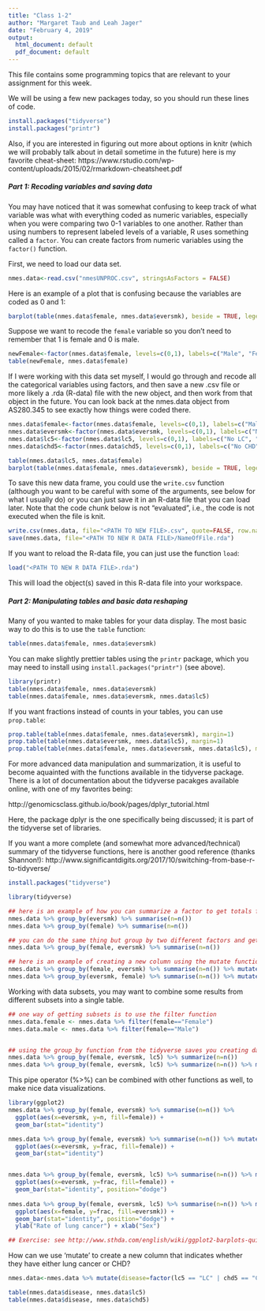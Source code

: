```yaml
---
title: "Class 1-2"
author: "Margaret Taub and Leah Jager"
date: "February 4, 2019"
output:
  html_document: default
  pdf_document: default
---
```


This file contains some programming topics that are relevant to your assignment for this week.

We will be using a few new packages today, so you should run these lines of code.

```r
install.packages("tidyverse")
install.packages("printr")
```

Also, if you are interested in figuring out more about options in knitr (which we will probably talk about in detail sometime in the future) here is my favorite cheat-sheet: https://www.rstudio.com/wp-content/uploads/2015/02/rmarkdown-cheatsheet.pdf

##### **Part 1: Recoding variables and saving data**
You may have noticed that it was somewhat confusing to keep track of what variable was what with everything coded as numeric variables, especially when you were comparing two 0-1 variables to one another. Rather than using numbers to represent labeled levels of a variable, R uses something called a `factor`. You can create factors from numeric variables using the `factor()` function.

First, we need to load our data set.
```r
nmes.data<-read.csv("nmesUNPROC.csv", stringsAsFactors = FALSE)
```

Here is an example of a plot that is confusing because the variables are coded as 0 and 1:
```r
barplot(table(nmes.data$female, nmes.data$eversmk), beside = TRUE, legend.text=TRUE, main="Counts individuals who smoked by sex")
```

Suppose we want to recode the `female` variable so you don't need to remember that 1 is female and 0 is male.

```r
newFemale<-factor(nmes.data$female, levels=c(0,1), labels=c("Male", "Female"))
table(newFemale, nmes.data$female)
```

If I were working with this data set myself, I would go through and recode all the categorical variables using factors, and then save a new .csv file or more likely a .rda (R-data) file with the new object, and then work from that object in the future. You can look back at the nmes.data object from AS280.345 to see exactly how things were coded there.

```r
nmes.data$female<-factor(nmes.data$female, levels=c(0,1), labels=c("Male", "Female"))
nmes.data$eversmk<-factor(nmes.data$eversmk, levels=c(0,1), labels=c("Never smoked", "Smoked"))
nmes.data$lc5<-factor(nmes.data$lc5, levels=c(0,1), labels=c("No LC", "LC"))
nmes.data$chd5<-factor(nmes.data$chd5, levels=c(0,1), labels=c("No CHD", "CHD"))

table(nmes.data$lc5, nmes.data$female)
barplot(table(nmes.data$female, nmes.data$eversmk), beside = TRUE, legend.text=TRUE, main="Counts of smoking by sex")
```


To save this new data frame, you could use the `write.csv` function (although you want to be careful with some of the arguments, see below for what I usually do) or you can just save it in an R-data file that you can load later. Note that the code chunk below is not "evaluated", i.e., the code is not executed when the file is knit.
```r
write.csv(nmes.data, file="<PATH TO NEW FILE>.csv", quote=FALSE, row.names=FALSE)
save(nmes.data, file="<PATH TO NEW R DATA FILE>/NameOfFile.rda")
```

If you want to reload the R-data file, you can just use the function `load`:
```r
load("<PATH TO NEW R DATA FILE>.rda")
```

This will load the object(s) saved in this R-data file into your workspace.

##### **Part 2: Manipulating tables and basic data reshaping**

Many of you wanted to make tables for your data display. The most basic way to do this is to use the `table` function:

```r
table(nmes.data$female, nmes.data$eversmk)
```

You can make slightly prettier tables using the `printr` package, which you may need to install using `install.packages("printr")` (see above).

```r
library(printr)
table(nmes.data$female, nmes.data$eversmk)
table(nmes.data$female, nmes.data$eversmk, nmes.data$lc5)
```

If you want fractions instead of counts in your tables, you can use `prop.table`:
```r
prop.table(table(nmes.data$female, nmes.data$eversmk), margin=1)
prop.table(table(nmes.data$eversmk, nmes.data$lc5), margin=1)
prop.table(table(nmes.data$female, nmes.data$eversmk, nmes.data$lc5), margin=1)
```

For more advanced data manipulation and summarization, it is useful to become aquainted with the functions available in the tidyverse package. There is a lot of documentation about the tidyverse pacakges available online, with one of my favorites being:

http://genomicsclass.github.io/book/pages/dplyr_tutorial.html

Here, the package dplyr is the one specifically being discussed; it is part of the tidyverse set of libraries.

If you want a more complete (and somewhat more advanced/technical) summary of the tidyverse functions, here is another good reference (thanks Shannon!): http://www.significantdigits.org/2017/10/switching-from-base-r-to-tidyverse/ 


```r
install.packages("tidyverse")
```

```r
library(tidyverse)
```


```r

## here is an example of how you can summarize a factor to get totals for a single variable 
nmes.data %>% group_by(eversmk) %>% summarise(n=n()) 
nmes.data %>% group_by(female) %>% summarise(n=n())

## you can do the same thing but group by two different factors and get counts for each possible combination
nmes.data %>% group_by(female, eversmk) %>% summarise(n=n())

## here is an example of creating a new column using the mutate function; it works group-wise
nmes.data %>% group_by(female, eversmk) %>% summarise(n=n()) %>% mutate(frac = n/sum(n))
nmes.data %>% group_by(eversmk, female) %>% summarise(n=n()) %>% mutate(frac = n/sum(n))
```

Working with data subsets, you may want to combine some results from different subsets into a single table.

```r
## one way of getting subsets is to use the filter function
nmes.data.female <- nmes.data %>% filter(female=="Female")
nmes.data.male <- nmes.data %>% filter(female=="Male")


## using the group_by function from the tidyverse saves you creating data subsets, and allows you to calculate group-level summaries and processed variables
nmes.data %>% group_by(female, eversmk, lc5) %>% summarize(n=n())
nmes.data %>% group_by(female, eversmk, lc5) %>% summarize(n=n()) %>% mutate(frac=n/sum(n))
```

This pipe operator (%>%) can be combined with other functions as well, to make nice data visualizations.

```r
library(ggplot2)
nmes.data %>% group_by(female, eversmk) %>% summarise(n=n()) %>%
  ggplot(aes(x=eversmk, y=n, fill=female)) + 
  geom_bar(stat="identity")

nmes.data %>% group_by(female, eversmk) %>% summarise(n=n()) %>% mutate(frac = n/sum(n)) %>%
  ggplot(aes(x=eversmk, y=frac, fill=female)) + 
  geom_bar(stat="identity")


nmes.data %>% group_by(female, eversmk, lc5) %>% summarise(n=n()) %>% mutate(frac = n/sum(n)) %>% filter(lc5 == "LC") %>%
  ggplot(aes(x=eversmk, y=frac, fill=female)) + 
  geom_bar(stat="identity", position="dodge")
  
nmes.data %>% group_by(female, eversmk, lc5) %>% summarise(n=n()) %>% mutate(frac = n/sum(n)) %>% filter(lc5 == "LC") %>%
  ggplot(aes(x=female, y=frac, fill=eversmk)) + 
  geom_bar(stat="identity", position="dodge") + 
  ylab("Rate of lung cancer") + xlab("Sex")

## Exercise: see http://www.sthda.com/english/wiki/ggplot2-barplots-quick-start-guide-r-software-and-data-visualization and figure out how to make the bars next to one another


```

How can we use 'mutate' to create a new column that indicates whether they have either lung cancer or CHD?

```r
nmes.data<-nmes.data %>% mutate(disease=factor(lc5 == "LC" | chd5 == "CHD", levels=c(FALSE, TRUE), labels=c("No disease", "Yes disease")))

table(nmes.data$disease, nmes.data$lc5)
table(nmes.data$disease, nmes.data$chd5)
```

